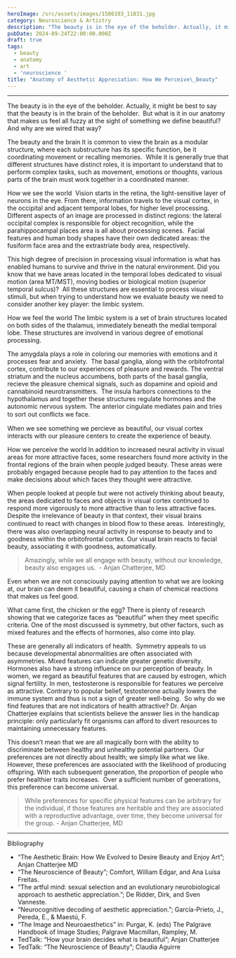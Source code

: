 ```yaml
---
heroImage: /src/assets/images/1586193_11831.jpg
category: Neuroscience & Artistry
description: "The beauty is in the eye of the beholder. Actually, it might be best to say that the beauty is in the brain of the beholder.\_ But what is it in our anatomy that makes us feel all fuzzy at the sight of something we define beautiful? And why are we wired that way?"
pubDate: 2024-09-24T22:00:00.000Z
draft: true
tags:
  - beauty
  - anatomy
  - art
  - 'neuroscience '
title: "Anatomy of Aesthetic Appreciation: How We Perceive\_Beauty"
---
```


---

The beauty is in the eye of the beholder.
Actually, it might be best to say that the beauty is in the brain of the beholder. 
But what is it in our anatomy that makes us feel all fuzzy at the sight of something we define beautiful? And why are we wired that way?

The beauty and the brain
It is common to view the brain as a modular structure, where each substructure has its specific function, be it coordinating movement or recalling memories. 
While it is generally true that different structures have distinct roles, it is important to understand that to perform complex tasks, such as movement, emotions or thoughts, various parts of the brain must work together in a coordinated manner.

How we see the world 
Vision starts in the retina, the light-sensitive layer of neurons in the eye. From there, information travels to the visual cortex, in the occipital and adjacent temporal lobes, for higher level processing. 
Different aspects of an image are processed in distinct regions: the lateral occipital complex is responsible for object recognition, while the parahippocampal places area is all about processing scenes. 
Facial features and human body shapes have their own dedicated areas: the fusiform face area and the extrastriate body area, respectively.

This high degree of precision in processing visual information is what has enabled humans to survive and thrive in the natural environment.
Did you know that we have areas located in the temporal lobes dedicated to visual motion (area MT/MST), moving bodies or biological motion (superior temporal sulcus)? 
All these structures are essential to process visual stimuli, but when trying to understand how we evaluate beauty we need to consider another key player: the limbic system.

How we feel the world
The limbic system is a set of brain structures located on both sides of the thalamus, immediately beneath the medial temporal lobe.
These structures are involvend in various degree of emotional processing.

The amygdala plays a role in coloring our memories with emotions and it processes fear and anxiety. 
The basal ganglia, along with the orbitofrontal cortex, contribute to our experiences of pleasure and rewards. The ventral striatum and the nucleus accumbens, both parts of the basal ganglia, recieve the pleasure chemical signals, such as dopamine and opioid and cannabinoid neurotransmitters. 
The insula harbors connections to the hypothalamus and together these structures regulate hormones and the autonomic nervous system. The anterior cingulate mediates pain and tries to sort out conﬂicts we face.

When we see something we percieve as beautiful, our visual cortex interacts with our pleasure centers to create the experience of beauty.

How we perceive the world
In addition to increased neural activity in visual areas for more attractive faces, some researchers found more activity in the frontal regions of the brain when people judged beauty. These areas were probably engaged because people had to pay attention to the faces and make decisions about which faces they thought were attractive.

When people looked at people but were not actively thinking about beauty, the areas dedicated to faces and objects in visual cortex continued to respond more vigorously to more attractive than to less attractive faces. Despite the irrelevance of beauty in that context, their visual brains continued to react with changes in blood ﬂow to these areas. 
Interestingly, there was also overlapping neural activity in response to beauty and to goodness within the orbitofrontal cortex. Our visual brain reacts to facial beauty, associating it with goodness, automatically.

> Amazingly, while we all engage with beauty, without our knowledge, beauty also engages us. 
> \- Anjan Chatterjee, MD

Even when we are not consciously paying attention to what we are looking at, our brain can deem it beautiful, causing a chain of chemical reactions that makes us feel good.

What came first, the chicken or the egg?
There is plenty of research showing that we categorize faces as “beautiful” when they meet specific criteria. One of the most discussed is symmetry, but other factors, such as mixed features and the effects of hormones, also come into play.

These are generally all indicators of health. 
Symmetry appeals to us because developmental abnormalities are often associated with asymmetries. Mixed features can indicate greater genetic diversity. 
Hormones also have a strong influence on our perception of beauty.
In women, we regard as beautiful features that are caused by estrogen, which signal fertility. In men, testosterone is responsible for features we perceive as attractive. Contrary to popular belief, testosterone actually lowers the immune system and thus is not a sign of greater well-being. 
So why do we find features that are not indicators of health attractive?
Dr. Anjan Chatterjee explains that scientists believe the answer lies in the handicap principle: only particularly fit organisms can afford to divert resources to maintaining unnecessary features.

This doesn’t mean that we are all magically born with the ability to discriminate between healthy and unhealthy potential partners. 
Our preferences are not directly about health; we simply like what we like. However, these preferences are associated with the likelihood of producing offspring. With each subsequent generation, the proportion of people who prefer healthier traits increases. 
Over a sufficient number of generations, this preference can become universal.

> While preferences for specific physical features can be arbitrary for the individual, if those features are heritable and they are associated
> with a reproductive advantage, over time, they become universal for the group.
> \- Anjan Chatterjee, MD

---

Bibliography

- “The Aesthetic Brain: How We Evolved to Desire Beauty and Enjoy Art”; Anjan Chatterjee MD
- “The Neuroscience of Beauty”; Comfort, William Edgar, and Ana Luísa Freitas.
- “The artful mind: sexual selection and an evolutionary neurobiological approach to aesthetic appreciation.”; De Ridder, Dirk, and Sven Vanneste.
- “Neurocognitive decoding of aesthetic appreciation.”; García-Prieto, J., Pereda, E., & Maestú, F.
- “The Image and Neuroaesthetics” in: Purgar, K. (eds) The Palgrave Handbook of Image Studies; Palgrave Macmillan, Rampley, M.
- TedTalk: “How your brain decides what is beautiful”; Anjan Chatterjee
- TedTalk: “The Neuroscience of Beauty”; Claudia Aguirre
